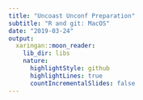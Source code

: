 ```yaml
---
title: "Uncoast Unconf Preparation"
subtitle: "R and git: MacOS"
date: "2019-03-24"
output:
  xaringan::moon_reader:
    lib_dir: libs
    nature:
      highlightStyle: github
      highlightLines: true
      countIncrementalSlides: false
---
```

